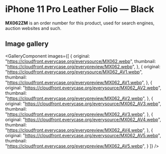 
# iPhone 11 Pro Leather Folio — Black

<Callout type='info' emoji='👉🏻'>**MX062ZM** is an order number for this product, used for search engines, auction websites and such.</Callout>

## Image gallery

<GalleryComponent
    images={[
      {
        original: "https://cloudfront.everycase.org/everysource/MX062.webp",
        thumbnail: "https://cloudfront.everycase.org/everypreview/MX062.webp",
      },
      {
        original: "https://cloudfront.everycase.org/everysource/MX062_AV1.webp",
        thumbnail: "https://cloudfront.everycase.org/everypreview/MX062_AV1.webp",
      },
      {
        original: "https://cloudfront.everycase.org/everysource/MX062_AV2.webp",
        thumbnail: "https://cloudfront.everycase.org/everypreview/MX062_AV2.webp",
      },
      {
        original: "https://cloudfront.everycase.org/everysource/MX062_AV3.webp",
        thumbnail: "https://cloudfront.everycase.org/everypreview/MX062_AV3.webp",
      },
      {
        original: "https://cloudfront.everycase.org/everysource/MX062_AV4.webp",
        thumbnail: "https://cloudfront.everycase.org/everypreview/MX062_AV4.webp",
      },
      {
        original: "https://cloudfront.everycase.org/everysource/MX062_AV5.webp",
        thumbnail: "https://cloudfront.everycase.org/everypreview/MX062_AV5.webp",
      }
    ]}
  />
